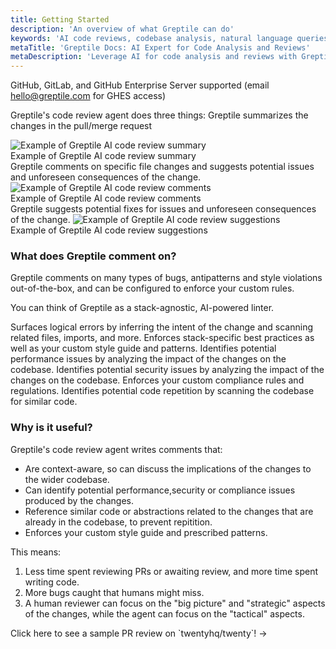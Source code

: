 ```yaml
---
title: Getting Started
description: 'An overview of what Greptile can do'
keywords: 'AI code reviews, codebase analysis, natural language queries, GitHub integration, Slack integration, PR review agent'
metaTitle: 'Greptile Docs: AI Expert for Code Analysis and Reviews'
metaDescription: 'Leverage AI for code analysis and reviews with Greptile. Get expert insights on your codebase through natural language queries and integrations.'
---
```



<Note>GitHub, GitLab, and GitHub Enterprise Server supported (email hello@greptile.com for GHES access)</Note>

Greptile's code review agent does three things:
<Steps>
<Step title="Summarizes Changes">
Greptile summarizes the changes in the pull/merge request

<Frame>
  <img src="/images/cr-bot/summary.png" alt="Example of Greptile AI code review summary" />
  <figcaption>Example of Greptile AI code review summary</figcaption>
</Frame>
</Step>
<Step title="Comments on Issues">
Greptile comments on specific file changes and suggests potential issues and unforeseen consequences of the change.

<Frame>
  <img src="/images/cr-bot/cr-comment.png" alt="Example of Greptile AI code review comments" />
  <figcaption>Example of Greptile AI code review comments</figcaption>
</Frame>
</Step>
<Step title="Suggests Fixes">
Greptile suggests potential fixes for issues and unforeseen consequences of the change.
<Frame>
  <img src="/images/cr-bot/cr-suggestion.png" alt="Example of Greptile AI code review suggestions" />
  <figcaption>Example of Greptile AI code review suggestions</figcaption>
</Frame>
</Step>
</Steps>

### What does Greptile comment on?

Greptile comments on many types of bugs, antipatterns and style violations out-of-the-box, and can be configured to enforce your custom rules. 

You can think of Greptile as a stack-agnostic, AI-powered linter.

<Card title="Logic" icon="lightbulb" horizontal> 
    Surfaces logical errors by inferring the intent of the change and scanning related files, imports, and more.
</Card>

<Card title="Style" icon="code" horizontal> 
    Enforces stack-specific best practices as well as your custom style guide and patterns.
</Card>

<Card title="Performance" icon="gauge-high" horizontal>
    Identifies potential performance issues by analyzing the impact of the changes on the codebase.
</Card>

<Card title="Security" icon="shield" horizontal>
    Identifies potential security issues by analyzing the impact of the changes on the codebase.
</Card>

<Card title="Compliance" icon="list-check" horizontal>
    Enforces your custom compliance rules and regulations.
</Card>

<Card title="Code Repetition" icon="copy" horizontal>
    Identifies potential code repetition by scanning the codebase for similar code.
</Card>


### Why is it useful?

Greptile's code review agent writes comments that:

- Are context-aware, so can discuss the implications of the changes to the wider codebase.
- Can identify potential performance,security or compliance issues produced by the changes.
- Reference similar code or abstractions related to the changes that are already in the codebase, to prevent repitition.
- Enforces your custom style guide and prescribed patterns.

This means:
1. Less time spent reviewing PRs or awaiting review, and more time spent writing code.
2. More bugs caught that humans might miss.
3. A human reviewer can focus on the "big picture" and "strategic" aspects of the changes, while the agent can focus on the "tactical" aspects.


<Card href="https://github.com/twentyhq/twenty/pull/5718">
  Click here to see a sample PR review on `twentyhq/twenty`! ->
</Card>



